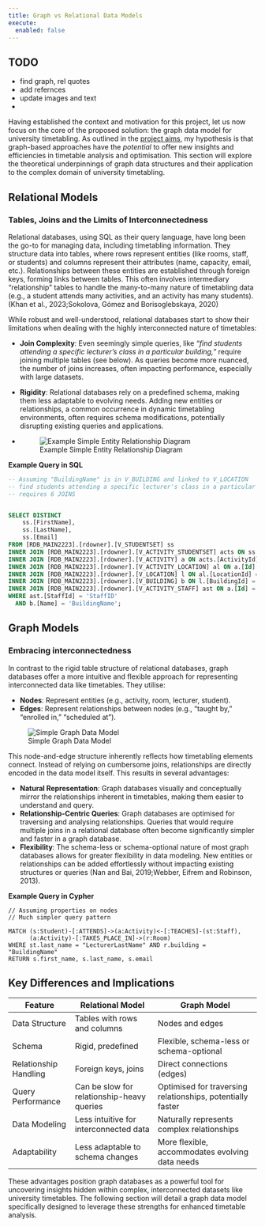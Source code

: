 ```yaml
---
title: Graph vs Relational Data Models
execute:
  enabled: false
---
```


::: callout-warning
## TODO

-   find graph, rel quotes
-   add refernces
-   update images and text
-   
:::

Having established the context and motivation for this project, let us now focus on the core of the proposed solution: the graph data model for university timetabling. As outlined in the [project aims](01-04-project.qmd), my hypothesis is that graph-based approaches have the *potential* to offer new insights and efficiencies in timetable analysis and optimisation. This section will explore the theoretical underpinnings of graph data structures and their application to the complex domain of university timetabling.



## Relational Models
### Tables, Joins and the Limits of Interconnectedness

Relational databases, using SQL as their query language, have long been the go-to for managing data, including timetabling information. They structure data into tables, where rows represent entities (like rooms, staff, or students) and columns represent their attributes (name, capacity, email, etc.). Relationships between these entities are established through foreign keys, forming links between tables. This often involves intermediary "relationship" tables to handle the many-to-many nature of timetabling data (e.g., a student attends many activities, and an activity has many students). (Khan et al., 2023;Sokolova, Gómez and Borisoglebskaya, 2020)

While robust and well-understood, relational databases start to show their limitations when dealing with the highly interconnected nature of timetables:

-   **Join Complexity**: Even seemingly simple queries, like *"find students attending a specific lecturer's class in a particular building,"* require joining multiple tables (see below). As queries become more nuanced, the number of joins increases, often impacting performance, especially with large datasets.

-   **Rigidity**: Relational databases rely on a predefined schema, making them less adaptable to evolving needs. Adding new entities or relationships, a common occurrence in dynamic timetabling environments, often requires schema modifications, potentially disrupting existing queries and applications.
-   
![Example Simple Entity Relationship Diagram](./images/RDB-small-light.png)

**Example Query in SQL**
```sql
-- Assuming "BuildingName" is in V_BUILDING and linked to V_LOCATION
-- find students attending a specific lecturer's class in a particular building
-- requires 6 JOINS


SELECT DISTINCT 
    ss.[FirstName], 
    ss.[LastName],
    ss.[Email]
FROM [RDB_MAIN2223].[rdowner].[V_STUDENTSET] ss
INNER JOIN [RDB_MAIN2223].[rdowner].[V_ACTIVITY_STUDENTSET] acts ON ss.[Id] = acts.[StudentSetId]
INNER JOIN [RDB_MAIN2223].[rdowner].[V_ACTIVITY] a ON acts.[ActivityId] = a.[Id]
INNER JOIN [RDB_MAIN2223].[rdowner].[V_ACTIVITY_LOCATION] al ON a.[Id] = al.[ActivityId]
INNER JOIN [RDB_MAIN2223].[rdowner].[V_LOCATION] l ON al.[LocationId] = l.[Id]
INNER JOIN [RDB_MAIN2223].[rdowner].[V_BUILDING] b ON l.[BuildingId] = b.[Id] # Assuming a BuildingId column in V_LOCATION
INNER JOIN [RDB_MAIN2223].[rdowner].[V_ACTIVITY_STAFF] ast ON a.[Id] = ast.[ActivityId]
WHERE ast.[StaffId] = 'StaffID'  
  AND b.[Name] = 'BuildingName'; 
```

## Graph Models
### Embracing interconnectedness

In contrast to the rigid table structure of relational databases, graph databases offer a more intuitive and flexible approach for representing interconnected data like timetables. They utilise:

-   **Nodes**: Represent entities (e.g., activity, room, lecturer, student).
-   **Edges**: Represent relationships between nodes (e.g., "taught by," "enrolled in," "scheduled at").

![Simple Graph Data Model](./images/v1-core-nodes-rels.png){.medium-image}

This node-and-edge structure inherently reflects how timetabling elements connect. Instead of relying on cumbersome joins, relationships are directly encoded in the data model itself. This results in several advantages:

-   **Natural Representation**: Graph databases visually and conceptually mirror the relationships inherent in timetables, making them easier to understand and query.
-   **Relationship-Centric Queries**: Graph databases are optimised for traversing and analysing relationships. Queries that would require multiple joins in a relational database often become significantly simpler and faster in a graph database.
-   **Flexibility**: The schema-less or schema-optional nature of most graph databases allows for greater flexibility in data modeling. New entities or relationships can be added effortlessly without impacting existing structures or queries (Nan and Bai, 2019;Webber, Eifrem and Robinson, 2013).

**Example Query in Cypher**
```cypher
// Assuming properties on nodes
// Much simpler query pattern

MATCH (s:Student)-[:ATTENDS]->(a:Activity)<-[:TEACHES]-(st:Staff), 
      (a:Activity)-[:TAKES_PLACE_IN]->(r:Room)
WHERE st.last_name = "LecturerLastName" AND r.building = "BuildingName"
RETURN s.first_name, s.last_name, s.email 
```

## Key Differences and Implications

:::{.table}

| Feature               | Relational Model                           | Graph Model                                                |
|------------------|------------------------|------------------------------|
| Data Structure        | Tables with rows and columns               | Nodes and edges                                            |
| Schema                | Rigid, predefined                          | Flexible, schema-less or schema-optional                   |
| Relationship Handling | Foreign keys, joins                        | Direct connections (edges)                                 |
| Query Performance     | Can be slow for relationship-heavy queries | Optimised for traversing relationships, potentially faster |
| Data Modeling         | Less intuitive for interconnected data     | Naturally represents complex relationships                 |
| Adaptability          | Less adaptable to schema changes           | More flexible, accommodates evolving data needs            |

:::

These advantages position graph databases as a powerful tool for uncovering insights hidden within complex, interconnected datasets like university timetables. The following section will detail a graph data model specifically designed to leverage these strengths for enhanced timetable analysis.